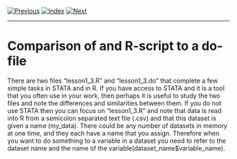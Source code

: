 [![Previous](../../img/previous.png)](lesson1_2.html)
[![Index](../../img/home.png)](../../index.html)
[![Next](../../img/next.png)](lesson2_1.html)

---

# Comparison of and R-script to a do-file


There are two files "lesson1\_3.R" and "lesson1\_3.do" that complete a
few simple tasks in STATA and in R. If you have access to STATA and it
is a tool that you often use in your work, then perhaps it is useful
to study the two files and note the differences and similarities
between them. If you do not use STATA then you can focus on
"lesson1\_3.R" and note that data is read into R from a semicolon
separated text file (.csv) and that this dataset is given a name
(my_data). There could be any number of datasets in memory at one
time, and they each have a name that you assign. Therefore when you
want to do something to a variable in a dataset you need to refer to
the dataset name and the name of the
variable(dataset\_name$variable\_name).
